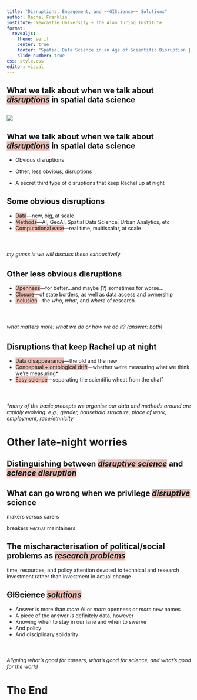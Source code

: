 ```yaml
---
title: "Disruptions, Engagement, and ~~GIScience~~ Solutions"
author: Rachel Franklin
institute: Newcastle University + The Alan Turing Institute
format: 
  revealjs:
    theme: serif
    center: true
    footer: "Spatial Data Science in an Age of Scientific Disruption | Franklin | December 8, 2023"
    slide-number: true
css: style.css
editor: visual
---
```


## What we talk about when we talk about [*disruptions*]{style="background-color: #E9BDB4"} in spatial data science {.center}

## ![](images/malnutrition.png){fig-align="center"}

<!-- ## ![](climate_change.png){fig-align="center"} -->

<!-- ## ![](poverty.png){fig-align="center"} -->

## What we talk about when we talk about [*disruptions*]{style="background-color: #E9BDB4"} in spatial data science

-   Obvious disruptions

-   Other, less obvious, disruptions

-   A secret third type of disruptions that keep Rachel up at night

## Some obvious disruptions

-   [Data]{style="background-color: #E9BDB4"}---new, big, at scale
-   [Methods]{style="background-color: #E9BDB4"}---AI, GeoAI, Spatial Data Science, Urban Analytics, etc
-   [Computational ease]{style="background-color: #E9BDB4"}---real time, multiscalar, at scale\
    \
    \

###### my guess is we will discuss these exhaustively

## Other less obvious disruptions

-   [Openness]{style="background-color: #E9BDB4"}---for better...and maybe (?) sometimes for worse...
-   [Closure]{style="background-color: #E9BDB4"}---of state borders, as well as data access and ownership
-   [Inclusion]{style="background-color: #E9BDB4"}---the *who*, *what*, and *where* of research\
    \
    \

###### what matters more: *what* we do or *how* we do it? (answer: both)

## Disruptions that keep Rachel up at night

-   [Data disappearance]{style="background-color: #E9BDB4"}---the old and the new
-   [Conceptual + ontological drift]{style="background-color: #E9BDB4"}---whether we're measuring what we think we're measuring\*
-   [Easy science]{style="background-color: #E9BDB4"}---separating the scientific wheat from the chaff\
    \
    \

###### \*many of the basic precepts we organise our data and methods around are rapidly evolving: e.g., gender, household structure, place of work, employment, race/ethnicity

# Other late-night worries

## Distinguishing between [*disruptive science*]{style="background-color: #E9BDB4"} and [*science disruption*]{style="background-color: #E9BDB4"}

## What can go wrong when we privilege [*disruptive*]{style="background-color: #E9BDB4"} science {.center}

makers *versus* carers

breakers *versus* maintainers

## The mischaracterisation of political/social problems as [*research problems*]{style="background-color: #E9BDB4"}

time, resources, and policy attention devoted to technical and research investment rather than investment in actual change

## ~~GIScience~~ [*solutions*]{style="background-color: #E9BDB4"}

-   Answer is more than *more* AI or *more* openness or *more* new names
-   A piece of the answer *is* definitely data, however
-   Knowing when to stay in our lane and when to swerve
-   And policy
-   And disciplinary solidarity\
    \
    \

###### Aligning what's good for careers, what's good for science, and what's good for the world

# The End
